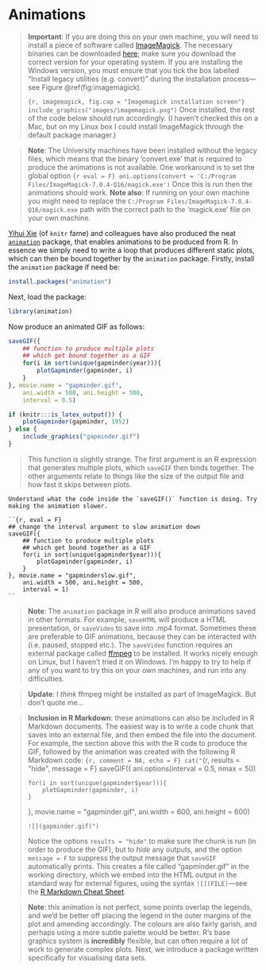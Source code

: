 # Animations {#animation}

> **Important**: If you are doing this on your own machine, you will need to install a piece of software called [ImageMagick](https://www.imagemagick.org/script/index.php). The necessary binaries can be downloaded [here](https://www.imagemagick.org/script/download.php#windows); make sure you download the correct version for your operating system. If you are installing the Windows version, you must ensure that you tick the box labelled "Install legacy utilities (e.g. convert)" during the installation process---see Figure \@ref(fig:imagemagick).
>  
> ```{r, imagemagick, fig.cap = "Imagemagick installation screen"}
> include_graphics("images/imagemagick.png")
> ```
> Once installed, the rest of the code below should run accordingly. (I haven't checked this on a Mac, but on my Linux box I could install ImageMagick through the default package manager.)

> **Note**: The University machines have been installed without the legacy files, which means that the binary 'convert.exe' that is required to produce the animations is not available. One workaround is to set the global option 
> ```{r eval = F}
> ani.options(convert = 'C:/Program Files/ImageMagick-7.0.4-Q16/magick.exe')
> ```
> Once this is run then the animations should work. **Note also**: If running on your own machine you might need to replace the `C:/Program Files/ImageMagick-7.0.4-Q16/magick.exe` path with the correct path to the 'magick.exe' file on your own machine.

[Yihui Xie]((https://yihui.name/en/)) (of `knitr` fame) and colleagues have also produced the neat [`animation`](https://cran.r-project.org/web/packages/animation/) package, that enables animations to be produced from R. In essence we simply need to write a loop that produces different static plots, which can then be bound together by the `animation` package. Firstly, install the `animation` package if need be:

```r
install.packages("animation")
```

Next, load the package:

```r
library(animation)
```

Now produce an animated GIF as follows:

```r
saveGIF({
    ## function to produce multiple plots
    ## which get bound together as a GIF
    for(i in sort(unique(gapminder$year))){
        plotGapminder(gapminder, i)
    }
}, movie.name = "gapminder.gif", 
    ani.width = 500, ani.height = 500,
    interval = 0.5)
```

```r
if (knitr:::is_latex_output()) {
    plotGapminder(gapminder, 1952)
} else {
    include_graphics("gapminder.gif")
}
```

> This function is slightly strange. The first argument is an R expression that generates multiple plots, which `saveGIF` then binds together. The other arguments relate to things like the size of the output file and how fast it skips between plots.

```task
Understand what the code inside the `saveGIF()` function is doing. Try making the animation slower.
```

```solution

``{r, eval = F}
## change the interval argument to slow animation down
saveGIF({
    ## function to produce multiple plots
    ## which get bound together as a GIF
    for(i in sort(unique(gapminder$year))){
        plotGapminder(gapminder, i)
    }
}, movie.name = "gapminderslow.gif", 
    ani.width = 500, ani.height = 500,
    interval = 1)
``

```

> **Note**: The `animation` package in R will also produce animations saved in other formats. For example, `saveHTML` will produce a HTML presentation, or `saveVideo` to save into .mp4 format. Sometimes these are preferable to GIF animations, because they can be interacted with (i.e. paused, stopped etc.). The `saveVideo` function requires an external package called [ffmpeg](https://ffmpeg.org/) to be installed. It works nicely enough on Linux, but I haven't tried it on Windows. I'm happy to try to help if any of you want to try this on your own machines, and run into any difficulties.

> **Update**: I *think* ffmpeg might be installed as part of ImageMagick. But don't quote me...

> **Inclusion in R Markdown**: these animations can also be included in R Markdown documents. The easiest way is to write a code chunk that saves into an external file, and then embed the file into the document. For example, the section above this with the R code to produce the GIF, followed by the animation was created with the following R Markdown code:
> ```{r, comment = NA, echo = F}
> cat("```{r, results = \"hide\", message = F}
> saveGIF({
>     ani.options(interval = 0.5, nmax = 50)
>     
>     for(i in sort(unique(gapminder$year))){
>         plotGapminder(gapminder, i)
>     }
> }, movie.name = \"gapminder.gif\", 
>       ani.width = 600, ani.height = 600)
> ``` \n
> ![](gapminder.gif)")
> ```
> Notice the options `results = "hide"` to make sure the chunk is run (in order to produce the GIF), but to *hide* any outputs, and the option `message = F` to suppress the output message that `saveGIF` automatically prints. This creates a file called "gapminder.gif" in the working directory, which we embed into the HTML output in the standard way for external figures, using the syntax `![](FILE)`---see the [R Markdown Cheat Sheet](https://www.rstudio.com/wp-content/uploads/2016/03/rmarkdown-cheatsheet-2.0.pdf).

> **Note**: this animation is not perfect, some points overlap the legends, and we'd be better off placing the legend in the outer margins of the plot and amending accordingly. The colours are also fairly garish, and perhaps using a more subtle palette would be better. R's base graphics system is **incredibly** flexible, but can often require a lot of work to generate complex plots. Next, we introduce a package written specifically for visualising data sets.
